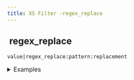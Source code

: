 ```yaml
---
title: XS Filter -regex_replace
---
```


## <img src="../assets/docuBadge (11).png" alt="" data-size="line"> regex\_replace <a href="#xsregex_replace" id="xsregex_replace"></a>

`value|regex_replace:pattern:replacement`

<details>

<summary>Examples</summary>

```javascript
"hello123world"|regex_replace:"\\d+":"!"    // Returns "hello!world"
"test"|regex_replace:"t":"T"                // Returns "TesT"
```

</details>
